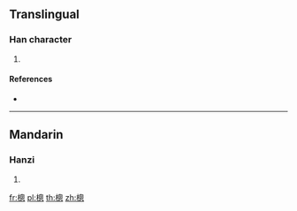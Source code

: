 ==Translingual==

===Han character===
{{Han char|rn=75|rad=木|as=11|sn=15|four=|canj=DHWP|ids=⿰木悤}}

# {{defn|Han|sort=木11}}

====References====
* {{Han ref|kx=0551.181|dkj=49179|hdz=21281.020|uh=6A2C|ud=27180}}

----

==Mandarin==

===Hanzi===
{{cmn-hanzi|pin=[[cōng]] ([[cong1]])|wg=ts'ung<sup>1</sup>}}

# {{defn|lang=cmn|sort=木11}}

[[fr:樬]]
[[pl:樬]]
[[th:樬]]
[[zh:樬]]